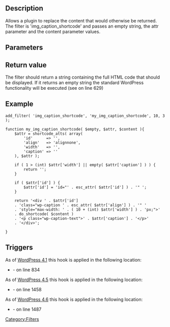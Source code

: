 ==Description==
Allows a plugin to replace the content that would otherwise be returned. The filter is 'img_caption_shortcode' and passes an empty string, the attr parameter and the content parameter values.

== Parameters ==

{{Parameter|$empty|string|Empty string}}
{{Parameter|$attr|array|Attributes attributed to the shortcode.|required|The supported attributes for the shortcode are 'id', 'align', 'width', and 'caption'.}}
{{Parameter|$content|string|Shortcode content.}}

== Return value ==
The filter should return a string containing the full HTML code that should be displayed. If it returns an empty string the standard WordPress functionality will be executed (see {{Trac|wp-includes/media.php|trunk|629}} on line 629)

== Example ==
<pre>
add_filter( 'img_caption_shortcode', 'my_img_caption_shortcode', 10, 3 );

function my_img_caption_shortcode( $empty, $attr, $content ){
	$attr = shortcode_atts( array(
		'id'      => '',
		'align'   => 'alignnone',
		'width'   => '',
		'caption' => ''
	), $attr );

	if ( 1 > (int) $attr['width'] || empty( $attr['caption'] ) ) {
		return '';
	}

	if ( $attr['id'] ) {
		$attr['id'] = 'id="' . esc_attr( $attr['id'] ) . '" ';
	}

	return '<div ' . $attr['id']
	. 'class="wp-caption ' . esc_attr( $attr['align'] ) . '" '
	. 'style="max-width: ' . ( 10 + (int) $attr['width'] ) . 'px;">'
	. do_shortcode( $content )
	. '<p class="wp-caption-text">' . $attr['caption'] . '</p>'
	. '</div>';

}
</pre>

== Triggers == 

As of [[Version 4.1|WordPress 4.1]] this hook is applied in the following location:

* {{Trac|wp-includes/media.php|trunk|820}} - on line 834

As of [[Version 4.5|WordPress 4.5]] this hook is applied in the following location:

* {{Trac|wp-includes/media.php|trunk|1440}} - on line 1458

As of [[Version 4.6|WordPress 4.6]] this hook is applied in the following location:

* {{Trac|wp-includes/media.php|trunk|1487}} - on line 1487

[[Category:Filters]]
{{Stub}}